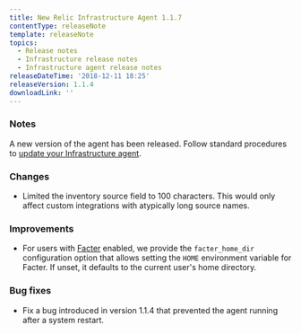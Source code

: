 ```yaml
---
title: New Relic Infrastructure Agent 1.1.7
contentType: releaseNote
template: releaseNote
topics:
  - Release notes
  - Infrastructure release notes
  - Infrastructure agent release notes
releaseDateTime: '2018-12-11 18:25'
releaseVersion: 1.1.4
downloadLink: ''
---
```


### Notes

A new version of the agent has been released. Follow standard procedures to [update your Infrastructure agent](/docs/infrastructure/new-relic-infrastructure/installation/update-infrastructure-agent).

### Changes

* Limited the inventory source field to 100 characters. This would only affect custom integrations with atypically long source names.

### Improvements

* For users with [Facter](https://docs.puppet.com/facter) enabled, we provide the `facter_home_dir` configuration option that allows setting the `HOME` environment variable for Facter. If unset, it defaults to the current user's home directory.

### Bug fixes

* Fix a bug introduced in version 1.1.4 that prevented the agent running after a system restart.
